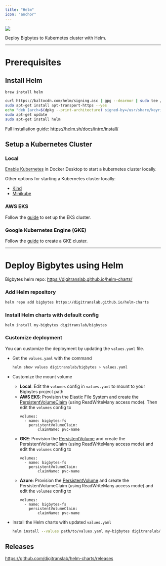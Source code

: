 ```yaml
---
title: "Helm"
icon: "anchor"
---
```


![](https://avatars.githubusercontent.com/u/15859888?s=200&v=4)

Deploy Bigbytes to Kubernetes cluster with Helm.

---

# Prerequisites

## Install Helm

<CodeGroup>

```bash From Homebrew (macOS)
brew install helm
```

```bash From Apt (Debian/Ubuntu)
curl https://baltocdn.com/helm/signing.asc | gpg --dearmor | sudo tee /usr/share/keyrings/helm.gpg > /dev/null
sudo apt-get install apt-transport-https --yes
echo "deb [arch=$(dpkg --print-architecture) signed-by=/usr/share/keyrings/helm.gpg] https://baltocdn.com/helm/stable/debian/ all main" | sudo tee /etc/apt/sources.list.d/helm-stable-debian.list
sudo apt-get update
sudo apt-get install helm
```

</CodeGroup>

Full installation guide: https://helm.sh/docs/intro/install/

## Setup a Kubernetes Cluster

### Local
[Enable Kubernetes](https://docs.docker.com/desktop/kubernetes/#enable-kubernetes) in Docker Desktop to start a kubernetes cluster locally.

Other options for starting a Kubernetes cluster locally:
* [Kind](https://kind.sigs.k8s.io/docs/user/quick-start/)
* [Minikube](https://minikube.sigs.k8s.io/docs/start/)


### AWS EKS
Follow the [guide](/production/deploying-to-cloud/aws/setup#deploy-to-eks-cluster) to set up the EKS cluster.

### Google Kubernetes Engine (GKE)
Follow the [guide](https://cloud.google.com/kubernetes-engine/docs/deploy-app-cluster#create_cluster) to create a GKE cluster.

---

# Deploy Bigbytes using Helm

Bigbytes helm repo: https://digitranslab.github.io/helm-charts/

### Add Helm repository
```bash
helm repo add bigbytes https://digitranslab.github.io/helm-charts
```

### Install Helm charts with default config
```
helm install my-bigbytes digitranslab/bigbytes
```

### Customize deployment 
You can customize the deployment by updating the `values.yaml` file.

- Get the `values.yaml` with the command
    
    ```bash
    helm show values digitranslab/bigbytes > values.yaml
    ```
    
- Customize the mount volume
  - **Local**: Edit the `volumes` config in `values.yaml` to mount to your Bigbytes project path
  - **AWS EKS**: Provision the Elastic File System and create the [PersistentVolumeClaim](https://github.com/digitranslab/bigbytes-terraform-templates/blob/master/aws-eks/kube/efs-pvc.yaml) (using ReadWriteMany access mode). Then edit the `volumes` config to
    ```
    volumes:
      - name: bigbytes-fs
        persistentVolumeClaim:
            claimName: pvc-name
    ```
  - **GKE**: Provision the [PersistentVolume](https://cloud.google.com/kubernetes-engine/docs/concepts/persistent-volumes#dynamic_provisioning) and create the PersistentVolumeClaim (using ReadWriteMany access mode) and edit the `volumes` config to 
    ```
    volumes:
      - name: bigbytes-fs
        persistentVolumeClaim:
            claimName: pvc-name
    ```
  - **Azure**: Provision the [PersistentVolume](https://learn.microsoft.com/en-us/azure/aks/concepts-storage#persistent-volume-claims) and create the PersistentVolumeClaim (using ReadWriteMany access mode) and edit the `volumes` config to
    ```
    volumes:
      - name: bigbytes-fs
        persistentVolumeClaim:
            claimName: pvc-name
    ```

- Install the Helm charts with updated `values.yaml`
    ```bash
    helm install --values path/to/values.yaml my-bigbytes digitranslab/bigbytes
    ```
    
## Releases

https://github.com/digitranslab/helm-charts/releases
